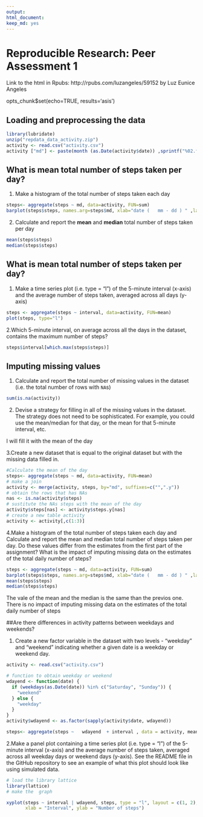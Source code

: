 ```yaml
---
output:
html_document:
keep_md: yes
---
```

# Reproducible Research: Peer Assessment 1

Link to the html in Rpubs: http://rpubs.com/luzangeles/59152 
by Luz Eunice Angeles


opts_chunk$set(echo=TRUE, results='asis')

## Loading and preprocessing the data
```r
library(lubridate)
unzip("repdata_data_activity.zip")                                                                                    
activity <- read.csv("activity.csv")
activity ["md"] <- paste(month (as.Date(activity$date)) ,sprintf("%02.f", day (as.Date(activity$date))),sep="-")
```


## What is mean total number of steps taken per day?

1. Make a histogram of the total number of steps taken each day

```r

steps<- aggregate(steps ~ md, data=activity, FUN=sum)
barplot(steps$steps, names.arg=steps$md, xlab="date (   mm - dd ) " ,las =2,, ylab="steps")
```


 
2. Calculate and report the **mean** and **median** total number of
steps taken per day

```r
mean(steps$steps)
median(steps$steps)
```


## What is mean total number of steps taken per day?


1. Make a time series plot (i.e. type = "l") of the 5-minute interval (x-axis) and the 
average number of steps taken, averaged across all days (y-axis)


```r
steps <- aggregate(steps ~ interval, data=activity, FUN=mean)
plot(steps, type="l")
```




2.Which 5-minute interval, on average across all the days in the dataset, contains the maximum number of steps?

```r
steps$interval[which.max(steps$steps)]
```

## Imputing missing values

1. Calculate and report the total number of missing values in the dataset (i.e. the total number of rows with `NA`s)

```r
sum(is.na(activity))
```


2. Devise a strategy for filling in all of the missing values in the dataset. 
The strategy does not need to be sophisticated. For example, you could use the mean/median 
for that day, or the mean for that 5-minute interval, etc.

I will fill it with the mean of the day 


3.Create a new dataset that is equal to the original dataset but with the missing data filled in.


```r
#Calculate the mean of the day
steps<- aggregate(steps ~ md, data=activity, FUN=mean)
# make a join 
activity <- merge(activity, steps, by="md", suffixes=c("",".y"))
# obtain the rows that has NAs
nas <- is.na(activity$steps)
# sustitute the NAs steps with the mean of the day
activity$steps[nas] <- activity$steps.y[nas]
# create a new table activity
activity <- activity[,c(1:3)]
```



4.Make a histogram of the total number of steps taken each day and Calculate and report the mean and median total number of steps taken per day. Do these values differ from the estimates from the first part of the assignment? What is the impact of imputing missing data on the estimates of the total daily number of steps?


```r
steps <- aggregate(steps ~ md, data=activity, FUN=sum)
barplot(steps$steps, names.arg=steps$md, xlab="date (   mm - dd ) " ,las =2,, ylab="steps")
mean(steps$steps)
median(steps$steps)
```




The vale of the mean and the median is the same than the previos one. 
There is no impact of imputing missing data on the estimates of the total daily number of steps

##Are there differences in activity patterns between weekdays and weekends?


1. Create a new factor variable in the dataset with two levels - "weekday" and "weekend" indicating whether a given date is a weekday or weekend day.

```r
activity <- read.csv("activity.csv")

# function to obtain weekday or weekend
wdayend <- function(date) {
  if (weekdays(as.Date(date)) %in% c("Saturday", "Sunday")) {
    "weekend"
  } else {
    "weekday"
  }
}
activity$wdayend <- as.factor(sapply(activity$date, wdayend))

steps<- aggregate(steps ~   wdayend  + interval , data = activity, mean)

```




2.Make a panel plot containing a time series plot (i.e. type = "l") of the 5-minute interval (x-axis) and the average number of steps taken, averaged across all weekday days or weekend days (y-axis). See the README file in the GitHub repository to see an example of what this plot should look like using simulated data.

```r
# load the library lattice
library(lattice)
# make the  graph

xyplot(steps ~ interval | wdayend, steps, type = "l", layout = c(1, 2), 
       xlab = "Interval", ylab = "Number of steps")
```

